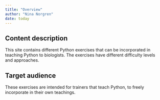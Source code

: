 ```yaml
---
title: "Overview"
author: "Nina Norgren"
date: today
---
```


## Content description

This site contains different Python exercises that can be incorporated in teaching Python to biologists. The exercises have different difficulty levels and approaches.

## Target audience

These exercises are intended for trainers that teach Python, to freely incorporate in their own teachings.
